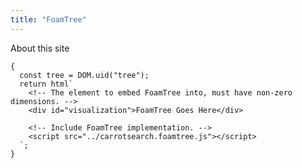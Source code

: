 ```yaml
---
title: "FoamTree"
---
```


About this site

```ojs
{
  const tree = DOM.uid("tree");
  return html`
    <!-- The element to embed FoamTree into, must have non-zero dimensions. -->
    <div id="visualization">FoamTree Goes Here</div>
    
    <!-- Include FoamTree implementation. -->
    <script src="../carrotsearch.foamtree.js"></script>
  `;
}    
```
